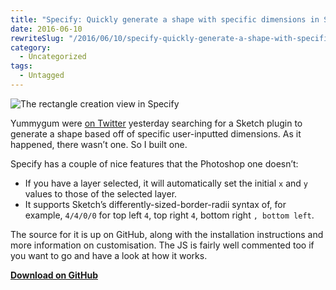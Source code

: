 ```yaml
---
title: "Specify: Quickly generate a shape with specific dimensions in Sketch"
date: 2016-06-10
rewriteSlug: "/2016/06/10/specify-quickly-generate-a-shape-with-specific-dimensions-in-sketch/"
category:
  - Uncategorized
tags:
  - Untagged
---
```


![The rectangle creation view in Specify](https://elliotekj.com/wp-content/uploads/2016/06/banner.jpg)

Yummygum were [on Twitter](https://twitter.com/yummygum/status/740846589468680192) yesterday searching for a Sketch plugin to generate a shape based off of specific user-inputted dimensions. As it happened, there wasn’t one. So I built one.

Specify has a couple of nice features that the Photoshop one doesn’t:

- If you have a layer selected, it will automatically set the initial `x` and `y` values to those of the selected layer.
- It supports Sketch’s differently-sized-border-radii syntax of, for example, `4/4/0/0` for top left `4`, top right `4`, bottom right `, bottom left`.

The source for it is up on GitHub, along with the installation instructions and more information on customisation. The JS is fairly well commented too if you want to go and have a look at how it works.

[**Download on GitHub**](https://github.com/ElliotEKJ/specify)
  